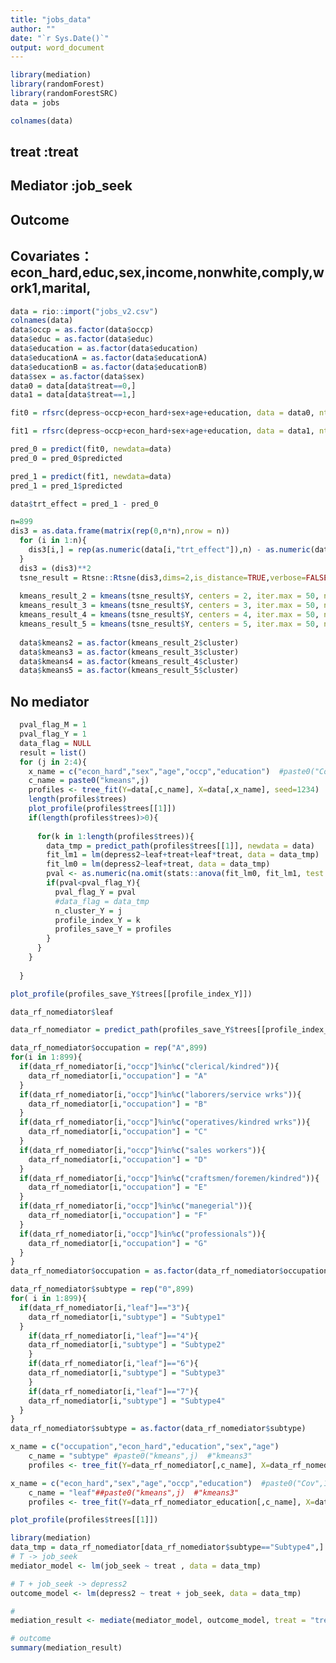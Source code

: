 ```yaml
---
title: "jobs_data"
author: ""
date: "`r Sys.Date()`"
output: word_document
---
```



```r
library(mediation)
library(randomForest)
library(randomForestSRC)
data = jobs
```


```r
colnames(data)
```

## treat :treat
## Mediator :job_seek
## Outcome 
## Covariates：econ_hard,educ,sex,income,nonwhite,comply,work1,marital,

```r
data = rio::import("jobs_v2.csv")
colnames(data)
data$occp = as.factor(data$occp)
data$educ = as.factor(data$educ) 
data$education = as.factor(data$education)
data$educationA = as.factor(data$educationA)
data$educationB = as.factor(data$educationB)
data$sex = as.factor(data$sex)
data0 = data[data$treat==0,]
data1 = data[data$treat==1,]
```

```r
fit0 = rfsrc(depress~occp+econ_hard+sex+age+education, data = data0, ntree = 2000, var.used = "all.trees")
```

```r
fit1 = rfsrc(depress~occp+econ_hard+sex+age+education, data = data1, ntree = 2000, var.used = "all.trees")
```


```r
pred_0 = predict(fit0, newdata=data)
pred_0 = pred_0$predicted

pred_1 = predict(fit1, newdata=data)
pred_1 = pred_1$predicted
```

```r
data$trt_effect = pred_1 - pred_0
```


```r
n=899
dis3 = as.data.frame(matrix(rep(0,n*n),nrow = n))
  for (i in 1:n){
    dis3[i,] = rep(as.numeric(data[i,"trt_effect"]),n) - as.numeric(data$trt_effect)
  }
  dis3 = (dis3)**2
  tsne_result = Rtsne::Rtsne(dis3,dims=2,is_distance=TRUE,verbose=FALSE,max_iter = 4000, theta = 0)
  
  kmeans_result_2 = kmeans(tsne_result$Y, centers = 2, iter.max = 50, nstart = 10)
  kmeans_result_3 = kmeans(tsne_result$Y, centers = 3, iter.max = 50, nstart = 10)
  kmeans_result_4 = kmeans(tsne_result$Y, centers = 4, iter.max = 50, nstart = 10)
  kmeans_result_5 = kmeans(tsne_result$Y, centers = 5, iter.max = 50, nstart = 10)
  
  data$kmeans2 = as.factor(kmeans_result_2$cluster)
  data$kmeans3 = as.factor(kmeans_result_3$cluster)
  data$kmeans4 = as.factor(kmeans_result_4$cluster)
  data$kmeans5 = as.factor(kmeans_result_5$cluster)
```


## No mediator
```r
  pval_flag_M = 1
  pval_flag_Y = 1
  data_flag = NULL
  result = list()
  for (j in 2:4){
    x_name = c("econ_hard","sex","age","occp","education")  #paste0("Cov",1:10)econ_hard+educ+sex+income+nonwhite+work1+marital+comply+age
    c_name = paste0("kmeans",j)  
    profiles <- tree_fit(Y=data[,c_name], X=data[,x_name], seed=1234)
    length(profiles$trees)
    plot_profile(profiles$trees[[1]])
    if(length(profiles$trees)>0){
      
      for(k in 1:length(profiles$trees)){
        data_tmp = predict_path(profiles$trees[[1]], newdata = data)
        fit_lm1 = lm(depress2~leaf+treat+leaf*treat, data = data_tmp)
        fit_lm0 = lm(depress2~leaf+treat, data = data_tmp)
        pval <- as.numeric(na.omit(stats::anova(fit_lm0, fit_lm1, test = "LRT")[[5]]))
        if(pval<pval_flag_Y){
          pval_flag_Y = pval
          #data_flag = data_tmp
          n_cluster_Y = j
          profile_index_Y = k
          profiles_save_Y = profiles
        }
      }
    }
    
  }
```



```r
plot_profile(profiles_save_Y$trees[[profile_index_Y]])
```

```r
data_rf_nomediator$leaf

```


```r
data_rf_nomediator = predict_path(profiles_save_Y$trees[[profile_index_Y]], newdata = data)
```


```r
data_rf_nomediator$occupation = rep("A",899)
for(i in 1:899){
  if(data_rf_nomediator[i,"occp"]%in%c("clerical/kindred")){
    data_rf_nomediator[i,"occupation"] = "A"
  }
  if(data_rf_nomediator[i,"occp"]%in%c("laborers/service wrks")){
    data_rf_nomediator[i,"occupation"] = "B"
  }
  if(data_rf_nomediator[i,"occp"]%in%c("operatives/kindred wrks")){
    data_rf_nomediator[i,"occupation"] = "C"
  }
  if(data_rf_nomediator[i,"occp"]%in%c("sales workers")){
    data_rf_nomediator[i,"occupation"] = "D"
  }
  if(data_rf_nomediator[i,"occp"]%in%c("craftsmen/foremen/kindred")){
    data_rf_nomediator[i,"occupation"] = "E"
  }
  if(data_rf_nomediator[i,"occp"]%in%c("manegerial")){
    data_rf_nomediator[i,"occupation"] = "F"
  }
  if(data_rf_nomediator[i,"occp"]%in%c("professionals")){
    data_rf_nomediator[i,"occupation"] = "G"
  }
}
data_rf_nomediator$occupation = as.factor(data_rf_nomediator$occupation)

```


```r

data_rf_nomediator$subtype = rep("0",899)
for( i in 1:899){
  if(data_rf_nomediator[i,"leaf"]=="3"){
    data_rf_nomediator[i,"subtype"] = "Subtype1"
  }
    if(data_rf_nomediator[i,"leaf"]=="4"){
    data_rf_nomediator[i,"subtype"] = "Subtype2"
    }
    if(data_rf_nomediator[i,"leaf"]=="6"){
    data_rf_nomediator[i,"subtype"] = "Subtype3"
    }
    if(data_rf_nomediator[i,"leaf"]=="7"){
    data_rf_nomediator[i,"subtype"] = "Subtype4"
  }
}
data_rf_nomediator$subtype = as.factor(data_rf_nomediator$subtype)
```


```r
x_name = c("occupation","econ_hard","education","sex","age")
    c_name = "subtype" #paste0("kmeans",j)  #"kmeans3"
    profiles <- tree_fit(Y=data_rf_nomediator[,c_name], X=data_rf_nomediator[,x_name], seed=1234)
```


```r
x_name = c("econ_hard","sex","age","occp","education")  #paste0("Cov",1:10)econ_hard+educ+sex+income+nonwhite+work1+marital+comply+age
    c_name = "leaf"##paste0("kmeans",j)  #"kmeans3"
    profiles <- tree_fit(Y=data_rf_nomediator_education[,c_name], X=data_rf_nomediator_education[,x_name], seed=1234)
```



```r
plot_profile(profiles$trees[[1]])
```

```r
library(mediation)
data_tmp = data_rf_nomediator[data_rf_nomediator$subtype=="Subtype4",]
# T -> job_seek
mediator_model <- lm(job_seek ~ treat , data = data_tmp)

# T + job_seek -> depress2
outcome_model <- lm(depress2 ~ treat + job_seek, data = data_tmp)

# 
mediation_result <- mediate(mediator_model, outcome_model, treat = "treat", mediator = "job_seek", boot = TRUE, sims = 1000)

# outcome
summary(mediation_result)
```


